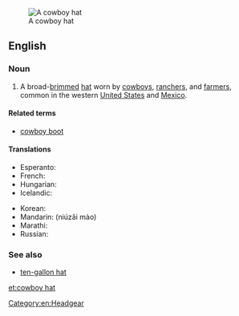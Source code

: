 [[Image:Felthat.jpg|thumb|A cowboy hat]]
==English==
{{wikipedia}}

===Noun===
{{en-noun|head=[[cowboy]] [[hat]]}}

# A broad-[[brim]]med [[hat]] worn by [[cowboy]]s, [[rancher]]s, and [[farmer]]s, common in the western [[United States]] and [[Mexico]].

====Related terms====
* [[cowboy boot]]

====Translations====
{{trans-top|High crown, broad-brimmed hat, worn by cowboys.}}
* Esperanto: {{t-|eo|vakera ĉapelo}}
* French: {{t-|fr|chapeau de cow-boy|m}}
* Hungarian: {{t-|hu|cowboy kalap}}
* Icelandic: {{t-|is|kúrekahattur|m}}
{{trans-mid}}
* Korean: {{t-|ko|카우보이 모자|tr=kauboi moja|sc=Kore}}
* Mandarin: {{t|cmn|牛仔帽}} (niúzǎi mào)
* Marathi: {{t-|mr|काउबॉय टोपी|f|tr=kāubǒya ṭopī|sc=Deva}}
* Russian: {{t-|ru|ковбойская шляпа|tr=kovbójka šljápa|sc=Cyrl}}
{{trans-bottom}}

===See also===
* [[ten-gallon hat]]

[[Category:en:Headgear]]

[[et:cowboy hat]]